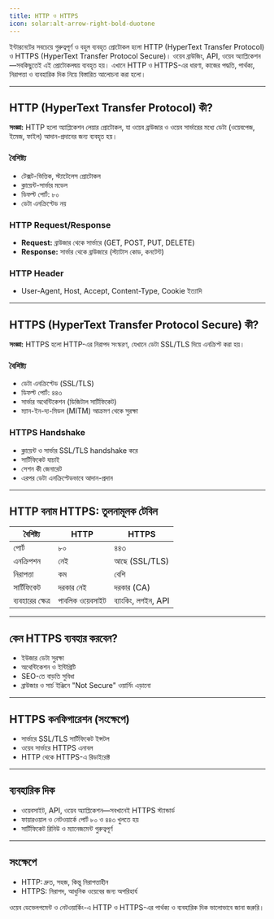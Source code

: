 ```yaml
---
title: HTTP ও HTTPS
icon: solar:alt-arrow-right-bold-duotone
---
```


ইন্টারনেটের সবচেয়ে গুরুত্বপূর্ণ ও বহুল ব্যবহৃত প্রোটোকল হলো HTTP (HyperText Transfer Protocol) ও HTTPS (HyperText Transfer Protocol Secure)। ওয়েব ব্রাউজিং, API, ওয়েব অ্যাপ্লিকেশন—সবকিছুতেই এই প্রোটোকলদ্বয় ব্যবহৃত হয়। এখানে HTTP ও HTTPS-এর ধারণা, কাজের পদ্ধতি, পার্থক্য, নিরাপত্তা ও ব্যবহারিক দিক নিয়ে বিস্তারিত আলোচনা করা হলো।

---

## HTTP (HyperText Transfer Protocol) কী?

**সংজ্ঞা:**
HTTP হলো অ্যাপ্লিকেশন লেয়ার প্রোটোকল, যা ওয়েব ব্রাউজার ও ওয়েব সার্ভারের মধ্যে ডেটা (ওয়েবপেজ, ইমেজ, ফাইল) আদান-প্রদানের জন্য ব্যবহৃত হয়।

### বৈশিষ্ট্য
- টেক্সট-ভিত্তিক, স্ট্যাটেলেস প্রোটোকল
- ক্লায়েন্ট-সার্ভার মডেল
- ডিফল্ট পোর্ট: ৮০
- ডেটা এনক্রিপ্টেড নয়

### HTTP Request/Response
- **Request:** ব্রাউজার থেকে সার্ভারে (GET, POST, PUT, DELETE)
- **Response:** সার্ভার থেকে ব্রাউজারে (স্ট্যাটাস কোড, কনটেন্ট)

### HTTP Header
- User-Agent, Host, Accept, Content-Type, Cookie ইত্যাদি

---

## HTTPS (HyperText Transfer Protocol Secure) কী?

**সংজ্ঞা:**
HTTPS হলো HTTP-এর নিরাপদ সংস্করণ, যেখানে ডেটা SSL/TLS দিয়ে এনক্রিপ্ট করা হয়।

### বৈশিষ্ট্য
- ডেটা এনক্রিপ্টেড (SSL/TLS)
- ডিফল্ট পোর্ট: ৪৪৩
- সার্ভার অথেন্টিকেশন (ডিজিটাল সার্টিফিকেট)
- ম্যান-ইন-দ্য-মিডল (MITM) আক্রমণ থেকে সুরক্ষা

### HTTPS Handshake
- ক্লায়েন্ট ও সার্ভার SSL/TLS handshake করে
- সার্টিফিকেট যাচাই
- সেশন কী জেনারেট
- এরপর ডেটা এনক্রিপ্টেডভাবে আদান-প্রদান

---

## HTTP বনাম HTTPS: তুলনামূলক টেবিল

| বৈশিষ্ট্য         | HTTP                | HTTPS                   |
|-------------------|---------------------|-------------------------|
| পোর্ট             | ৮০                  | ৪৪৩                    |
| এনক্রিপশন         | নেই                 | আছে (SSL/TLS)           |
| নিরাপত্তা         | কম                  | বেশি                    |
| সার্টিফিকেট       | দরকার নেই           | দরকার (CA)              |
| ব্যবহারের ক্ষেত্র  | পাবলিক ওয়েবসাইট   | ব্যাংকিং, লগইন, API     |

---

## কেন HTTPS ব্যবহার করবেন?
- ইউজার ডেটা সুরক্ষা
- অথেন্টিকেশন ও ইন্টিগ্রিটি
- SEO-তে বাড়তি সুবিধা
- ব্রাউজার ও সার্চ ইঞ্জিনে "Not Secure" ওয়ার্নিং এড়ানো

---

## HTTPS কনফিগারেশন (সংক্ষেপে)
- সার্ভারে SSL/TLS সার্টিফিকেট ইন্সটল
- ওয়েব সার্ভারে HTTPS এনাবল
- HTTP থেকে HTTPS-এ রিডাইরেক্ট

---

## ব্যবহারিক দিক
- ওয়েবসাইট, API, ওয়েব অ্যাপ্লিকেশন—সবখানেই HTTPS স্ট্যান্ডার্ড
- ফায়ারওয়াল ও নেটওয়ার্কে পোর্ট ৮০ ও ৪৪৩ খুলতে হয়
- সার্টিফিকেট রিনিউ ও ম্যানেজমেন্ট গুরুত্বপূর্ণ

---

## সংক্ষেপে
- HTTP: দ্রুত, সহজ, কিন্তু নিরাপত্তাহীন
- HTTPS: নিরাপদ, আধুনিক ওয়েবের জন্য অপরিহার্য

ওয়েব ডেভেলপমেন্ট ও নেটওয়ার্কিং-এ HTTP ও HTTPS-এর পার্থক্য ও ব্যবহারিক দিক ভালোভাবে জানা জরুরি।
